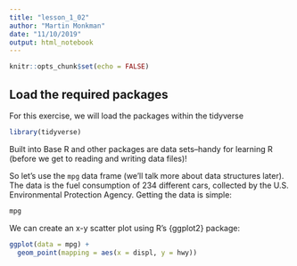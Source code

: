 ```yaml
---
title: "lesson_1_02"
author: "Martin Monkman"
date: "11/10/2019"
output: html_notebook
---
```


<!-- This file by Martin is licensed under a Creative Commons Attribution 4.0 International License https://creativecommons.org/licenses/by/4.0/, adapted from  -->
<!-- * orignal work at https://github.com/rstudio/master-the-tidyverse by RStudio. -->
<!-- * orignal work at https://r4ds.had.co.nz/ by Garrett Grolemund and Hadley Wickham. -->
<!-- * orignal work at https://github.com/cwickham/data-science-in-tidyverse by Charlotte Wickham. -->



```r
knitr::opts_chunk$set(echo = FALSE)
```

## Load the required packages

For this exercise, we will load the packages within the tidyverse

```r
library(tidyverse)
```


Built into Base R and other packages are data sets--handy for learning R (before we get to reading and writing data files)!

So let's use the `mpg` data frame (we'll talk more about data structures later). The data is the fuel consumption of 234 different cars, collected by the U.S. Environmental Protection Agency. Getting the data is simple:

```r

mpg

```

We can create an x-y scatter plot using R's {ggplot2} package:

```r

ggplot(data = mpg) + 
  geom_point(mapping = aes(x = displ, y = hwy))

```

